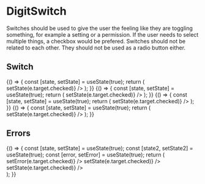 
<Meta
    title="Inputs/DigitSwitch"
    component={DigitSwitch}
/>

# DigitSwitch

Switches should be used to give the user the feeling like they are toggling something, for example a setting or a permission. If the user needs to select multiple things, a checkbox would be prefered. Switches should not be related to each other. They should not be used as a radio button either.

## Switch

<Preview>
    <Story name="Primary">
        {() => {
            const [state, setState] = useState(true);
            return (
                <DigitSwitch
                    label="Primary"
                    primary
                    value={state}
                    onChange={e => setState(e.target.checked)}
                />
            );
        }}
    </Story>
    <Story name="Secondary">
        {() => {
            const [state, setState] = useState(true);
            return (
                <DigitSwitch
                    label="Secondary"
                    secondary
                    value={state}
                    onChange={e => setState(e.target.checked)}
                />
            );
        }}
    </Story>
    <Story name="Normal">
        {() => {
            const [state, setState] = useState(true);
            return (
                <DigitSwitch
                    label="Normal"
                    value={state}
                    onChange={e => setState(e.target.checked)}
                />
            );
        }}
    </Story>
    <Story name="Disabled">
        {() => {
            const [state, setState] = useState(true);
            return (
                <DigitSwitch
                    label="Disabled"
                    disabled
                    value={state}
                    onChange={e => setState(e.target.checked)}
                />
            );
        }}
    </Story>
</Preview>

## Errors

<Preview>
    <Story name="Error switches">
        {() => {
            const [state, setState] = useState(true);
            const [state2, setState2] = useState(true);
            const [error, setError] = useState(true);
            return (
                <div>
                    <DigitSwitch
                        label="Set error on the switches"
                        primary
                        value={error}
                        onChange={e => setError(e.target.checked)}
                    />
                    <DigitSwitch
                        label="Secondary"
                        secondary
                        error={error}
                        errorMessage="This is an error"
                        value={state}
                        onChange={e => setState(e.target.checked)}
                    />
                    <DigitSwitch
                        label="Disabled"
                        disabled
                        error={error}
                        errorMessage="This is also an error"
                        value={state2}
                        onChange={e => setState(e.target.checked)}
                    />
                </div>
            );
        }}
    </Story>
</Preview>

<Props of={DigitSwitch} />

